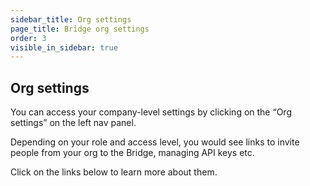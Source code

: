 ```yaml
---
sidebar_title: Org settings
page_title: Bridge org settings
order: 3
visible_in_sidebar: true
---
```


## Org settings

You can access your company-level settings by clicking on the “Org settings” on the left nav panel.

<MainImage
  src="https://storage.googleapis.com/strapi-assets/latest/org_settings_link_ad5e3c4779/org_settings_link_ad5e3c4779.png"
  alt="Settings link"
/>

Depending on your role and access level, you would see links to invite people from your org to the Bridge, managing API keys etc.

Click on the links below to learn more about them.

<NestedEndpoints />

<WasPageHelpful />
